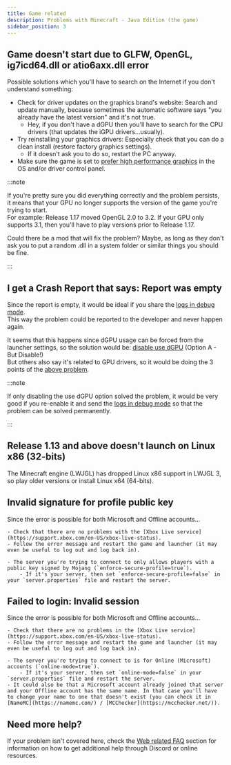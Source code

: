 ```yaml
---
title: Game related
description: Problems with Minecraft - Java Edition (the game)
sidebar_position: 3
---
```



## Game doesn't start due to GLFW, OpenGL, ig7icd64.dll or atio6axx.dll error
Possible solutions which you'll have to search on the Internet if you don't understand something:
- Check for driver updates on the graphics brand's website: Search and update manually, because sometimes the automatic software says "you already have the latest version" and it's not true.
    - Hey, if you don't have a dGPU then you'll have to search for the CPU drivers (that updates the iGPU drivers...usually).
- Try reinstalling your graphics drivers: Especially check that you can do a clean install (restore factory graphics settings).
    - If it doesn't ask you to do so, restart the PC anyway.
- Make sure the game is set to [prefer high performance graphics](/faq/game-related#how-to-change-the-gpu-used-in-the-game) in the OS and/or driver control panel.

:::note

If you're pretty sure you did everything correctly and the problem persists, it means that your GPU no longer supports the version of the game you're trying to start.\
For example: Release 1.17 moved OpenGL 2.0 to 3.2. If your GPU only supports 3.1, then you'll have to play versions prior to Release 1.17.

Could there be a mod that will fix the problem? Maybe, as long as they don't ask you to put a random .dll in a system folder or similar things you should be fine.

:::

## I get a Crash Report that says: Report was empty
Since the report is empty, it would be ideal if you share the [logs in debug mode](/faq/launcher-related#where-are-the-logs-located).\
This way the problem could be reported to the developer and never happen again.

It seems that this happens since dGPU usage can be forced from the launcher settings, so the solution would be: [disable use dGPU](/faq/game-related#how-to-change-the-gpu-used-in-the-game) (Option A - But Disable!)\
But others also say it's related to GPU drivers, so it would be doing the 3 points of the [above problem](#game-doesnt-start-due-to-glfw-opengl-ig7icd64dll-or-atio6axxdll-error).

:::note

If only disabling the use dGPU option solved the problem, it would be very good if you re-enable it and send the [logs in debug mode](/faq/launcher-related#where-are-the-logs-located) so that the problem can be solved permanently.

:::

## Release 1.13 and above doesn't launch on Linux x86 (32-bits)
The Minecraft engine (LWJGL) has dropped Linux x86 support in LWJGL 3, so play older versions or install Linux x64 (64-bits).

## Invalid signature for profile public key
Since the error is possible for both Microsoft and Offline accounts...

<Tabs groupId="account-type">

  <TabItem value="Microsoft" label="Microsoft accounts" default>

    - Check that there are no problems with the [Xbox Live service](https://support.xbox.com/en-US/xbox-live-status).
    - Follow the error message and restart the game and launcher (it may even be useful to log out and log back in).

  </TabItem>

  <TabItem value="Offline" label="Offline accounts">

    - The server you're trying to connect to only allows players with a public key signed by Mojang (`enforce-secure-profile=true`).
        - If it's your server, then set `enforce-secure-profile=false` in your `server.properties` file and restart the server.

  </TabItem>

</Tabs>

## Failed to login: Invalid session
Since the error is possible for both Microsoft and Offline accounts...

<Tabs groupId="account-type">

  <TabItem value="Microsoft" label="Microsoft accounts" default>

    - Check that there are no problems in the [Xbox Live service](https://support.xbox.com/en-US/xbox-live-status).
    - Follow the error message and restart the game and launcher (it may even be useful to log out and log back in).

  </TabItem>

  <TabItem value="Offline" label="Offline accounts">

    - The server you're trying to connect to is for Online (Microsoft) accounts (`online-mode=true`).
        - If it's your server, then set `online-mode=false` in your `server.properties` file and restart the server.
    - It could also be that a Microsoft account already joined that server and your Offline account has the same name. In that case you'll have to change your name to one that doesn't exist (you can check it in [NameMC](https://namemc.com/) / [MCChecker](https://mcchecker.net/)).

  </TabItem>

</Tabs>

## Need more help?
If your problem isn't covered here, check the [Web related FAQ](/faq/web-related#need-more-help) section for information on how to get additional help through Discord or online resources.
